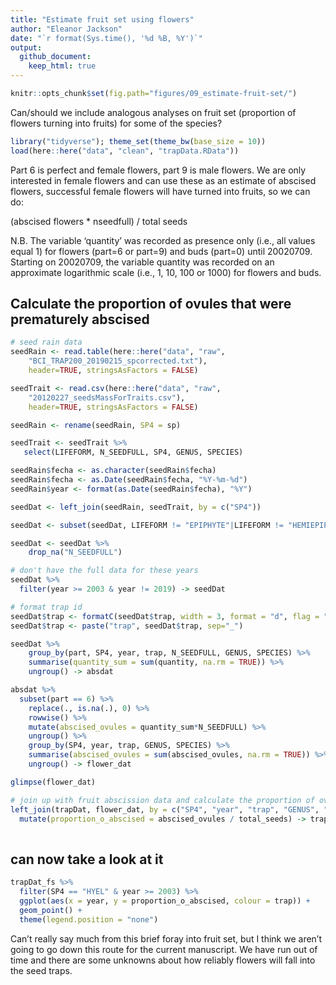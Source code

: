 ```yaml
---
title: "Estimate fruit set using flowers"
author: "Eleanor Jackson"
date: "`r format(Sys.time(), '%d %B, %Y')`"
output: 
  github_document:
    keep_html: true
---
```

```r
knitr::opts_chunk$set(fig.path="figures/09_estimate-fruit-set/")
```

Can/should we include analogous analyses on fruit set (proportion of flowers turning into fruits) for some of the species?

```r
library("tidyverse"); theme_set(theme_bw(base_size = 10))
load(here::here("data", "clean", "trapData.RData"))
```

Part 6 is perfect and female flowers, part 9 is male flowers. We are only interested in female flowers and can use these as an estimate of abscised flowers, successful female flowers will have turned into fruits, so we can do:

(abscised flowers * nseedfull) / total seeds

N.B.
The variable ‘quantity’ was recorded as presence only (i.e., all values equal 1) for flowers (part=6 or part=9) and buds (part=0) until 20020709. Starting on 20020709, the variable quantity was recorded on an approximate logarithmic scale (i.e., 1, 10, 100 or 1000) for flowers and buds.

## Calculate the proportion of ovules that were prematurely abscised

```r
# seed rain data
seedRain <- read.table(here::here("data", "raw",
	"BCI_TRAP200_20190215_spcorrected.txt"),
	header=TRUE, stringsAsFactors = FALSE)

seedTrait <- read.csv(here::here("data", "raw",
	"20120227_seedsMassForTraits.csv"),
	header=TRUE, stringsAsFactors = FALSE)

seedRain <- rename(seedRain, SP4 = sp)

seedTrait <- seedTrait %>%
   select(LIFEFORM, N_SEEDFULL, SP4, GENUS, SPECIES)

seedRain$fecha <- as.character(seedRain$fecha)
seedRain$fecha <- as.Date(seedRain$fecha, "%Y-%m-%d")
seedRain$year <- format(as.Date(seedRain$fecha), "%Y")

seedDat <- left_join(seedRain, seedTrait, by = c("SP4"))

seedDat <- subset(seedDat, LIFEFORM != "EPIPHYTE"|LIFEFORM != "HEMIEPIPHYTE"|LIFEFORM != "HERB"|LIFEFORM != "VINE")

seedDat <- seedDat %>%
	drop_na("N_SEEDFULL")

# don't have the full data for these years
seedDat %>%
  filter(year >= 2003 & year != 2019) -> seedDat

# format trap id
seedDat$trap <- formatC(seedDat$trap, width = 3, format = "d", flag = "0")
seedDat$trap <- paste("trap", seedDat$trap, sep="_")

seedDat %>%
	group_by(part, SP4, year, trap, N_SEEDFULL, GENUS, SPECIES) %>%
	summarise(quantity_sum = sum(quantity, na.rm = TRUE)) %>%
	ungroup() -> absdat

absdat %>% 
  subset(part == 6) %>%
	replace(., is.na(.), 0) %>%
	rowwise() %>%
	mutate(abscised_ovules = quantity_sum*N_SEEDFULL) %>%
	ungroup() %>% 
	group_by(SP4, year, trap, GENUS, SPECIES) %>%
	summarise(abscised_ovules = sum(abscised_ovules, na.rm = TRUE)) %>%
	ungroup() -> flower_dat 

glimpse(flower_dat)

# join up with fruit abscission data and calculate the proportion of ovules abscised
left_join(trapDat, flower_dat, by = c("SP4", "year", "trap", "GENUS", "SPECIES")) %>%
  mutate(proportion_o_abscised = abscised_ovules / total_seeds) -> trapDat_fs
  
```

## can now take a look at it

```r

trapDat_fs %>%
  filter(SP4 == "HYEL" & year >= 2003) %>%
  ggplot(aes(x = year, y = proportion_o_abscised, colour = trap)) +
  geom_point() +
  theme(legend.position = "none")

```

Can't really say much from this brief foray into fruit set, but I think we aren't going to go down this route for the current manuscript. We have run out of time and there are some unknowns about how reliably flowers will fall into the seed traps.
